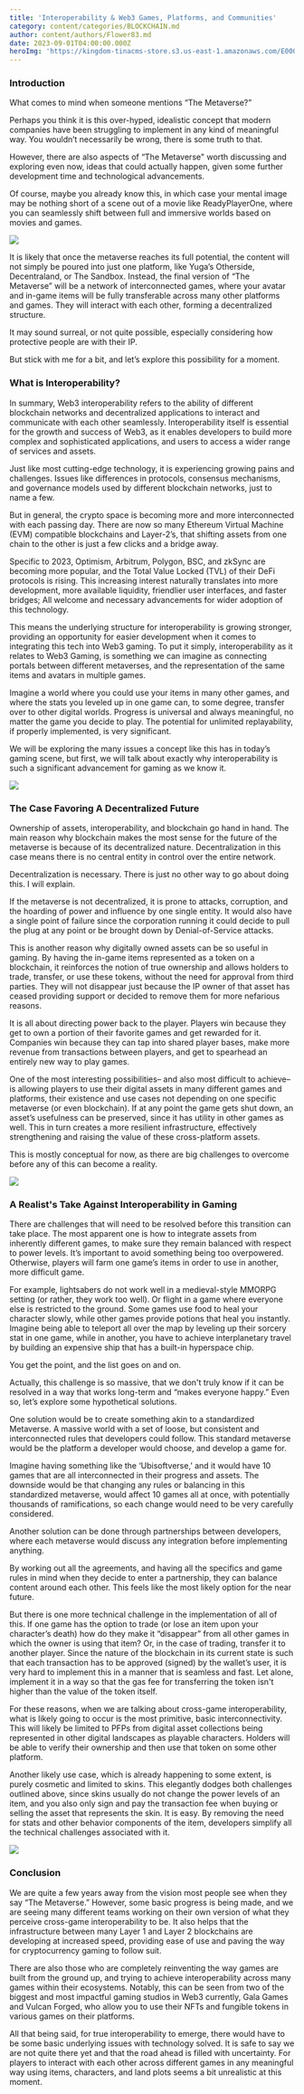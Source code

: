```yaml
---
title: 'Interoperability & Web3 Games, Platforms, and Communities'
category: content/categories/BLOCKCHAIN.md
author: content/authors/Flower83.md
date: 2023-09-01T04:00:00.000Z
heroImg: 'https://kingdom-tinacms-store.s3.us-east-1.amazonaws.com/E000.jpg'
---
```


### Introduction

What comes to mind when someone mentions “The Metaverse?”

Perhaps you think it is this over-hyped, idealistic concept that modern companies have been struggling to implement in any kind of meaningful way. You wouldn’t necessarily be wrong, there is some truth to that.

However, there are also aspects of “The Metaverse" worth discussing and exploring even now, ideas that could actually happen, given some further development time and technological advancements.

Of course, maybe you already know this, in which case your mental image may be nothing short of a scene out of a movie like ReadyPlayerOne, where you can seamlessly shift between full and immersive worlds based on movies and games.

![](https://kingdom-tinacms-store.s3.us-east-1.amazonaws.com/E00.png)

It is likely that once the metaverse reaches its full potential, the content will not simply be poured into just one platform, like Yuga’s Otherside, Decentraland, or The Sandbox. Instead, the final version of “The Metaverse” will be a network of interconnected games, where your avatar and in-game items will be fully transferable across many other platforms and games. They will interact with each other, forming a decentralized structure. 

It may sound surreal, or not quite possible, especially considering how protective people are with their IP.

But stick with me for a bit, and let’s explore this possibility for a moment.

### What is Interoperability?

In summary, Web3 interoperability refers to the ability of different blockchain networks and decentralized applications to interact and communicate with each other seamlessly. Interoperability itself is essential for the growth and success of Web3, as it enables developers to build more complex and sophisticated applications, and users to access a wider range of services and assets.

Just like most cutting-edge technology, it is experiencing growing pains and challenges. Issues like differences in protocols, consensus mechanisms, and governance models used by different blockchain networks, just to name a few. 

But in general, the crypto space is becoming more and more interconnected with each passing day. There are now so many Ethereum Virtual Machine (EVM) compatible blockchains and Layer-2’s, that shifting assets from one chain to the other is just a few clicks and a bridge away. 

Specific to 2023, Optimism, Arbitrum, Polygon, BSC, and zkSync are becoming more popular, and the Total Value Locked (TVL) of their DeFi protocols is rising. This increasing interest naturally translates into more development, more available liquidity, friendlier user interfaces, and faster bridges; All welcome and necessary advancements for wider adoption of this technology.

This means the underlying structure for interoperability is growing stronger, providing an opportunity for easier development when it comes to integrating this tech into Web3 gaming. To put it simply, interoperability as it relates to Web3 Gaming, is something we can imagine as connecting portals between different metaverses, and the representation of the same items and avatars in multiple games. 

Imagine a world where you could use your items in many other games, and where the stats you leveled up in one game can, to some degree, transfer over to other digital worlds. Progress is universal and always meaningful, no matter the game you decide to play. The potential for unlimited replayability, if properly implemented, is very significant.

We will be exploring the many issues a concept like this has in today’s gaming scene, but first, we will talk about exactly why interoperability is such a significant advancement for gaming as we know it.

![](https://kingdom-tinacms-store.s3.us-east-1.amazonaws.com/E2.jpg)

### The Case Favoring A Decentralized Future

Ownership of assets, interoperability, and blockchain go hand in hand. The main reason why blockchain makes the most sense for the future of the metaverse is because of its decentralized nature. Decentralization in this case means there is no central entity in control over the entire network.

Decentralization is necessary. There is just no other way to go about doing this. I will explain. 

If the metaverse is not decentralized, it is prone to attacks, corruption, and the hoarding of power and influence by one single entity. It would also have a single point of failure since the corporation running it could decide to pull the plug at any point or be brought down by Denial-of-Service attacks. 

This is another reason why digitally owned assets can be so useful in gaming. By having the in-game items represented as a token on a blockchain, it reinforces the notion of true ownership and allows holders to trade, transfer, or use these tokens, without the need for approval from third parties. They will not disappear just because the IP owner of that asset has ceased providing support or decided to remove them for more nefarious reasons.

It is all about directing power back to the player. Players win because they get to own a portion of their favorite games and get rewarded for it. Companies win because they can tap into shared player bases, make more revenue from transactions between players, and get to spearhead an entirely new way to play games.

One of the most interesting possibilities– and also most difficult to achieve– is allowing players to use their digital assets in many different games and platforms, their existence and use cases not depending on one specific metaverse (or even blockchain). If at any point the game gets shut down, an asset’s usefulness can be preserved, since it has utility in other games as well. This in turn creates a more resilient infrastructure, effectively strengthening and raising the value of these cross-platform assets.

This is mostly conceptual for now, as there are big challenges to overcome before any of this can become a reality.

![](https://kingdom-tinacms-store.s3.us-east-1.amazonaws.com/E1.jpg)

### A Realist's Take Against Interoperability in Gaming

There are challenges that will need to be resolved before this transition can take place. The most apparent one is how to integrate assets from inherently different games, to make sure they remain balanced with respect to power levels. It’s important to avoid something being too overpowered. Otherwise, players will farm one game’s items in order to use in another, more difficult game.

For example, lightsabers do not work well in a medieval-style MMORPG setting (or rather, they work too well). Or flight in a game where everyone else is restricted to the ground. Some games use food to heal your character slowly, while other games provide potions that heal you instantly. Imagine being able to teleport all over the map by leveling up their sorcery stat in one game, while in another, you have to achieve interplanetary travel by building an expensive ship that has a built-in hyperspace chip.

You get the point, and the list goes on and on. 

Actually, this challenge is so massive, that we don't truly know if it can be resolved in a way that works long-term and “makes everyone happy.” Even so, let’s explore some hypothetical solutions.

One solution would be to create something akin to a standardized Metaverse. A massive world with a set of loose, but consistent and interconnected rules that developers could follow. This standard metaverse would be the platform a developer would choose, and develop a game for. 

Imagine having something like the ‘Ubisoftverse,’ and it would have 10 games that are all interconnected in their progress and assets. The downside would be that changing any rules or balancing in this standardized metaverse, would affect 10 games all at once, with potentially thousands of ramifications, so each change would need to be very carefully considered.

Another solution can be done through partnerships between developers, where each metaverse would discuss any integration before implementing anything.

By working out all the agreements, and having all the specifics and game rules in mind when they decide to enter a partnership, they can balance content around each other. This feels like the most likely option for the near future. 

But there is one more technical challenge in the implementation of all of this. If one game has the option to trade (or lose an item upon your character’s death) how do they make it “disappear” from all other games in which the owner is using that item? Or, in the case of trading, transfer it to another player. Since the nature of the blockchain in its current state is such that each transaction has to be approved (signed) by the wallet’s user, it is very hard to implement this in a manner that is seamless and fast. Let alone, implement it in a way so that the gas fee for transferring the token isn't higher than the value of the token itself. 

For these reasons, when we are talking about cross-game interoperability, what is likely going to occur is the most primitive, basic interconnectivity. This will likely be limited to PFPs from digital asset collections being represented in other digital landscapes as playable characters. Holders will be able to verify their ownership and then use that token on some other platform.

Another likely use case, which is already happening to some extent, is purely cosmetic and limited to skins. This elegantly dodges both challenges outlined above, since skins usually do not change the power levels of an item, and you also only sign and pay the transaction fee when buying or selling the asset that represents the skin. It is easy. By removing the need for stats and other behavior components of the item, developers simplify all the technical challenges associated with it.

![](https://kingdom-tinacms-store.s3.us-east-1.amazonaws.com/E5.jpg)

### Conclusion

We are quite a few years away from the vision most people see when they say “The Metaverse.” However, some basic progress is being made, and we are seeing many different teams working on their own version of what they perceive cross-game interoperability to be. It also helps that the infrastructure between many Layer 1 and Layer 2 blockchains are developing at increased speed, providing ease of use and paving the way for cryptocurrency gaming to follow suit. 

There are also those who are completely reinventing the way games are built from the ground up, and trying to achieve interoperability across many games within their ecosystems. Notably, this can be seen from two of the biggest and most impactful gaming studios in Web3 currently, Gala Games and Vulcan Forged, who allow you to use their NFTs and fungible tokens in various games on their platforms. 

All that being said, for true interoperability to emerge, there would have to be some basic underlying issues with technology solved. It is safe to say we are not quite there yet and that the road ahead is filled with uncertainty. For players to interact with each other across different games in any meaningful way using items, characters, and land plots seems a bit unrealistic at this moment.
